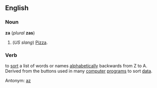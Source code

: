 ==English==
===Noun===
'''za''' (''plural'' '''zas''')

#(''US slang'') [[Pizza]].

<!--Put translations, etc, under "pizza", unless you are aware of languages that have slang terms for "pizza"-->

===Verb===
to [[sort]] a list of words or names [[alphabetically]] backwards from Z to A. Derived from the buttons used in many [[computer]] [[program]]s to sort [[data]].

Antonym: [[az]]